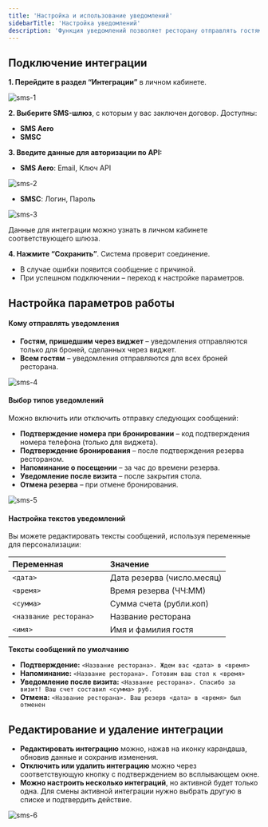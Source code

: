 ---
title: 'Настройка и использование уведомлений'
sidebarTitle: 'Настройка уведомлений'
description: 'Функция уведомлений позволяет ресторану отправлять гостям автоматические сообщения о статусах их резервов. Для работы с уведомлениями необходимо выбрать SMS-шлюз, заключить договор с ним и настроить интеграцию в личном кабинете.'
---

## Подключение интеграции

**1. Перейдите в раздел “Интеграции”** в личном кабинете.

![sms-1](https://guestme.ru/wp-content/uploads/2025/02/sms-1.png)

**2. Выберите SMS-шлюз**, с которым у вас заключен договор. Доступны:

- **SMS Aero**
- **SMSC**

**3. Введите данные для авторизации по API:**

- **SMS Aero**: Email, Ключ API

![sms-2](https://guestme.ru/wp-content/uploads/2025/02/sms-2.png)

- **SMSC**: Логин, Пароль

![sms-3](https://guestme.ru/wp-content/uploads/2025/02/sms-3.png)

Данные для интеграции можно узнать в личном кабинете соответствующего шлюза.

**4. Нажмите “Сохранить”**. Система проверит соединение.

- В случае ошибки появится сообщение с причиной.
- При успешном подключении – переход к настройке параметров.

## Настройка параметров работы

#### Кому отправлять уведомления

- **Гостям, пришедшим через виджет** – уведомления отправляются только для броней, сделанных через виджет.
- **Всем гостям** – уведомления отправляются для всех броней ресторана.

![sms-4](https://guestme.ru/wp-content/uploads/2025/02/sms-4.png)

#### Выбор типов уведомлений

Можно включить или отключить отправку следующих сообщений:

- **Подтверждение номера при бронировании** – код подтверждения номера телефона (только для виджета).
- **Подтверждение бронирования** – после подтверждения резерва рестораном.
- **Напоминание о посещении** – за час до времени резерва.
- **Уведомление после визита** – после закрытия стола.
- **Отмена резерва** – при отмене бронирования.

![sms-5](https://guestme.ru/wp-content/uploads/2025/02/sms-5.png)

#### Настройка текстов уведомлений

Вы можете редактировать тексты сообщений, используя переменные для персонализации:

| **Переменная**           | **Значение**               |
| :----------------------- | :------------------------- |
| `<дата>`                 | Дата резерва (число.месяц) |
| `<время>`                | Время резерва (ЧЧ:ММ)      |
| `<сумма>`                | Сумма счета (рубли.коп)    |
| `<название ресторана>  ` | Название ресторана         |
| `<имя>`                  | Имя и фамилия гостя        |

**Тексты сообщений по умолчанию**

- **Подтверждение:**
  `<Название ресторана>. Ждем вас <дата> в <время>`
- **Напоминание:**
  `<Название ресторана>. Готовим ваш стол к <время>`
- **Уведомление после визита:**
  `<Название ресторана>. Спасибо за визит! Ваш счет составил <сумма> руб.`
- **Отмена:**
  `<Название ресторана>. Ваш резерв <дата> в <время> был отменен`


## Редактирование и удаление интеграции

- **Редактировать интеграцию** можно, нажав на иконку карандаша, обновив данные и сохранив изменения.
- **Отключить или удалить интеграцию** можно через соответствующую кнопку с подтверждением во всплывающем окне.
- **Можно настроить несколько интеграций**, но активной будет только одна. Для смены активной интеграции нужно выбрать другую в списке и подтвердить действие.


![sms-6](https://guestme.ru/wp-content/uploads/2025/02/sms-6.png)